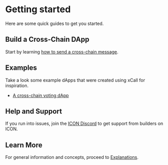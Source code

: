 # Getting started

  Here are some quick guides to get you started.

## Build a Cross-Chain DApp  

Start by learning [how to send a cross-chain message](/quickstart/sending-a-message).

## Examples

Take a look some example dApps that were created using xCall for inspiration. 

* [A cross-chain voting dApp](https://github.com/icon-community/crosschain-voting-dapp)

## Help and Support

If you run into issues, join the [ICON Discord](https://icon.community/icondiscord/) to get support from builders on ICON.

## Learn More

For general information and concepts, proceed to [Explanations](/explanations).
